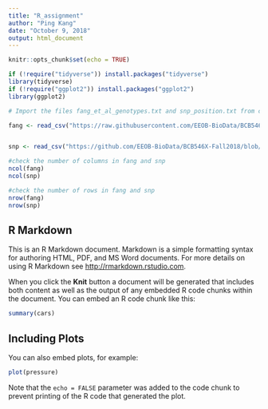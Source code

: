 ```yaml
---
title: "R_assignment"
author: "Ping Kang"
date: "October 9, 2018"
output: html_document
---
```


```r
knitr::opts_chunk$set(echo = TRUE)
```
```r
if (!require("tidyverse")) install.packages("tidyverse")
library(tidyverse)
if (!require("ggplot2")) install.packages("ggplot2")
library(ggplot2)

# Import the files fang_et_al_genotypes.txt and snp_position.txt from class repository on github

fang <- read_csv("https://raw.githubusercontent.com/EEOB-BioData/BCB546X-Fall2018/master/assignments/UNIX_Assignment/fang_et_al_genotypes.txt")


snp <- read_csv("https://github.com/EEOB-BioData/BCB546X-Fall2018/blob/master/assignments/UNIX_Assignment/snp_position.txt")

#check the number of columns in fang and snp
ncol(fang)
ncol(snp)

#check the number of rows in fang and snp
nrow(fang)
nrow(snp)


```

## R Markdown

This is an R Markdown document. Markdown is a simple formatting syntax for authoring HTML, PDF, and MS Word documents. For more details on using R Markdown see <http://rmarkdown.rstudio.com>.

When you click the **Knit** button a document will be generated that includes both content as well as the output of any embedded R code chunks within the document. You can embed an R code chunk like this:

```r
summary(cars)
```

## Including Plots

You can also embed plots, for example:

```r
plot(pressure)
```

Note that the `echo = FALSE` parameter was added to the code chunk to prevent printing of the R code that generated the plot.
